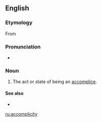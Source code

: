 ==English==

===Etymology===
From {{suffix|accomplice|ity|lang=en}}

===Pronunciation===
* {{IPA|/ˈæ.kɔmˈplɪ.sɪ.ti/|lang=en}}

===Noun===
{{en-noun|-}}

# {{lb|en|rare}} The act or state of being an [[accomplice]].

====See also====
* {{l|en|complicity}}

[[ru:accomplicity]]